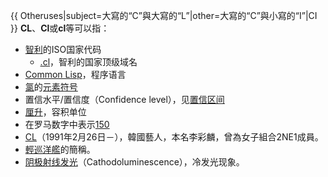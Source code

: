 {{ Otheruses|subject=大寫的“C”與大寫的“L”|other=大寫的“C”與小寫的“I”|CI }}
'''CL'''、'''Cl'''或'''cl'''等可以指：

* [[智利|智利]]的ISO国家代码
** [[.cl|.cl]]，智利的国家顶级域名
* [[Common_Lisp|Common Lisp]]，程序语言
* [[氯|氯]]的[[元素符号|元素符号]]
* 置信水平/置信度（Confidence level），见[[置信区间|置信区间]]
* [[厘升|厘升]]，容积单位
* 在罗马数字中表示[[150|150]]
* [[李彩麟|CL]]（1991年2月26日－），韓國藝人，本名李彩麟，曾為女子組合2NE1成員。
* [[輕巡洋艦|輕巡洋艦]]的簡稱。
* [[阴极射线发光|阴极射线发光]]（Cathodoluminescence），冷发光现象。

{{disambig|cat=二字拉丁字母缩写消歧义}}